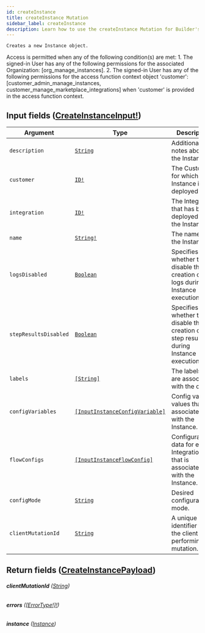 ```yaml
---
id: createInstance
title: createInstance Mutation
sidebar_label: createInstance
description: Learn how to use the createInstance Mutation for Builder's API.
---
```


    Creates a new Instance object.

Access is permitted when any of the following condition(s) are met: 1. The signed-in User has any of the following permissions for the associated Organization: [org_manage_instances]. 2. The signed-in User has any of the following permissions for the access function context object 'customer': [customer_admin_manage_instances, customer_manage_marketplace_integrations] when 'customer' is provided in the access function context.

## Input fields ([CreateInstanceInput!](/composer/builder/api/schema/input_object/CreateInstanceInput.mdx))

| Argument              | Type                                                                                       | Description                                                                          |
| --------------------- | ------------------------------------------------------------------------------------------ | ------------------------------------------------------------------------------------ |
| `description`         | [`String`](/composer/builder/api/schema/scalar/String.mdx)                                                   | Additional notes about the Instance.                                                 |
| `customer`            | [`ID!`](/composer/builder/api/schema/scalar/ID.mdx)                                                          | The Customer for which the Instance is deployed.                                     |
| `integration`         | [`ID!`](/composer/builder/api/schema/scalar/ID.mdx)                                                          | The Integration that has been deployed for the Instance.                             |
| `name`                | [`String!`](/composer/builder/api/schema/scalar/String.mdx)                                                  | The name of the Instance.                                                            |
| `logsDisabled`        | [`Boolean`](/composer/builder/api/schema/scalar/Boolean.mdx)                                                 | Specifies whether to disable the creation of logs during Instance execution.         |
| `stepResultsDisabled` | [`Boolean`](/composer/builder/api/schema/scalar/Boolean.mdx)                                                 | Specifies whether to disable the creation of step results during Instance execution. |
| `labels`              | [`[String]`](/composer/builder/api/schema/scalar/String.mdx)                                                 | The labels that are associated with the object.                                      |
| `configVariables`     | [`[InputInstanceConfigVariable]`](/composer/builder/api/schema/input_object/InputInstanceConfigVariable.mdx) | Config variable values that are associated with the Instance.                        |
| `flowConfigs`         | [`[InputInstanceFlowConfig]`](/composer/builder/api/schema/input_object/InputInstanceFlowConfig.mdx)         | Configuration data for each IntegrationFlow that is associated with the Instance.    |
| `configMode`          | [`String`](/composer/builder/api/schema/scalar/String.mdx)                                                   | Desired configuration mode.                                                          |
| `clientMutationId`    | [`String`](/composer/builder/api/schema/scalar/String.mdx)                                                   | A unique identifier for the client performing the mutation.                          |

## Return fields ([CreateInstancePayload](/composer/builder/api/schema/object/CreateInstancePayload.mdx))

###### <b>clientMutationId</b> ([String](/composer/builder/api/schema/scalar/String.mdx))

###### <b>errors</b> ([[ErrorType!]!](/composer/builder/api/schema/object/ErrorType.mdx))

###### <b>instance</b> ([Instance](/composer/builder/api/schema/object/Instance.mdx))
